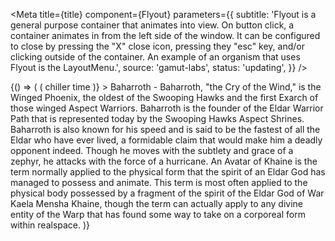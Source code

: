
<Meta
  title={title}
  component={Flyout}
  parameters={{
    subtitle:
      'Flyout is a general purpose container that animates into view. On button click, a container animates in from the left side of the window. It can be configured to close by pressing the "X" close icon, pressing they "esc" key, and/or clicking outside of the container. An example of an organism that uses Flyout is the LayoutMenu.',
    source: 'gamut-labs',
    status: 'updating',
  }}
/>

<Canvas>
  <Story name="Flyout">
    {() => (
      <Box height="20rem">
        <Flyout
          openFrom="left"
          renderButton={(onClick) => (
            <TextButton onClick={onClick}>chiller time</TextButton>
          )}
        >
          <Box bg="navy" textColor="white" margin={16}>
            Baharroth - Baharroth, "the Cry of the Wind," is the Winged Phoenix,
            the oldest of the Swooping Hawks and the first Exarch of those
            winged Aspect Warriors. Baharroth is the founder of the Eldar
            Warrior Path that is represented today by the Swooping Hawks Aspect
            Shrines. Baharroth is also known for his speed and is said to be the
            fastest of all the Eldar who have ever lived, a formidable claim
            that would make him a deadly opponent indeed. Though he moves with
            the subtlety and grace of a zephyr, he attacks with the force of a
            hurricane.
          </Box>
        </Flyout>
        <FlexBox>
          An Avatar of Khaine is the term normally applied to the physical form
          that the spirit of an Eldar God has managed to possess and animate.
          This term is most often applied to the physical body possessed by a
          fragment of the spirit of the Eldar God of War Kaela Mensha Khaine,
          though the term can actually apply to any divine entity of the Warp
          that has found some way to take on a corporeal form within realspace.
        </FlexBox>
      </Box>
    )}
  </Story>
</Canvas>

<Props story="Flyout" />
